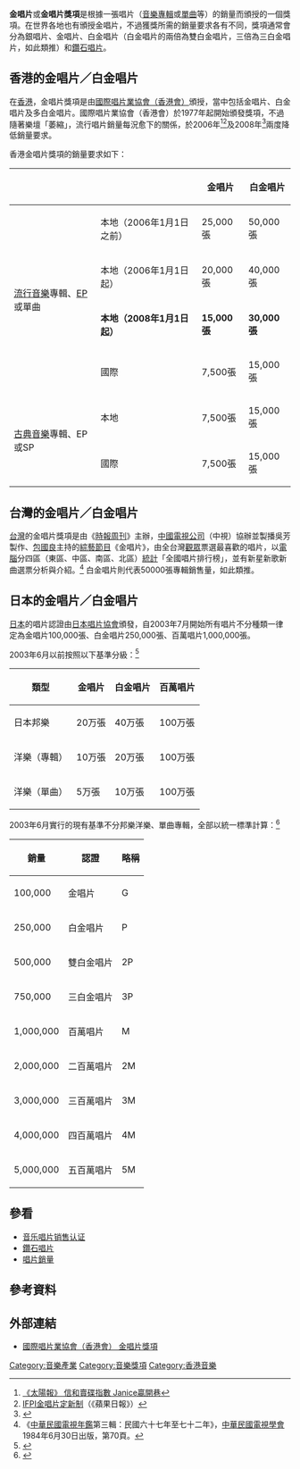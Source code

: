 {{globalize|time=2013-05-19T11:49:22+00:00}}
'''金唱片'''或'''金唱片獎項'''是根據一張唱片（[[音樂專輯|音樂專輯]]或[[單曲|單曲]]等）的銷量而頒授的一個獎項。在世界各地也有頒授金唱片，不過獲獎所需的銷量要求各有不同，獎項通常會分為銀唱片、金唱片、白金唱片（白金唱片的兩倍為雙白金唱片，三倍為三白金唱片，如此類推）和[[鑽石唱片|鑽石唱片]]。

== 香港的金唱片／白金唱片 ==
在[[香港|香港]]，金唱片獎項是由[[國際唱片業協會（香港會）|國際唱片業協會（香港會）]]頒授，當中包括金唱片、白金唱片及多白金唱片。國際唱片業協會（香港會）於1977年起開始頒發獎項，不過隨著樂壇「萎縮」，流行唱片銷量每況愈下的關係，於2006年<ref>[http://the-sun.on.cc/channels/fea/20051122/20051121230535_0000_1.html 《太陽報》 信和賣碟指數 Janice贏開巷]</ref><ref>[http://hk.apple.nextmedia.com/entertainment/art/20051126/5430783 IFPI金唱片定新制]（《蘋果日報》）</ref>及2008年<ref>{{Cite web |url=http://news.sina.com.hk/cgi-bin/nw/show.cgi/15/1/1/602792/1.html |title=《東方日報》 金唱片數字再下調 |access-date=2008-03-30 |archive-url=https://web.archive.org/web/20080311144524/http://news.sina.com.hk/cgi-bin/nw/show.cgi/15/1/1/602792/1.html |archive-date=2008-03-11 |dead-url=yes }}</ref>兩度降低銷量要求。

香港金唱片獎項的銷量要求如下：
{| class="wikitable"
|-
! colspan="2" | || 金唱片 || 白金唱片 || 多白金唱片
|-
| rowspan="4" | [[流行音樂|流行音樂]]專輯、[[Extended_Play|EP]]或單曲

| 本地（2006年1月1日之前） || 25,000張 || 50,000張 || 白金唱片銷量的倍數
|-
| 本地（2006年1月1日起） || 20,000張 || 40,000張 || 同上
|-
| '''本地（2008年1月1日起）''' || '''15,000張''' || '''30,000張''' || 同上
|-
| 國際 || 7,500張 || 15,000張 || 同上
|-
| rowspan=2 | [[古典音樂|古典音樂]]專輯、EP或SP || 本地 || 7,500張 || 15,000張 || 同上
|-
| 國際 || 7,500張 || 15,000張 || 同上
|}

== 台灣的金唱片／白金唱片 ==
[[台灣|台灣]]的金唱片獎項是由《[[時報周刊|時報周刊]]》主辦，[[中國電視公司|中國電視公司]]（中視）協辦並製播吳芳製作、[[包國良|包國良]]主持的[[綜藝節目|綜藝節目]]《金唱片》，由全台灣[[觀眾|觀眾]]票選最喜歡的唱片，以[[電腦|電腦]]分四區（東區、中區、南區、北區）[[統計|統計]]「全國唱片排行榜」，並有新星新歌新曲選票分析與介紹。<ref>《[[中華民國電視年鑑|中華民國電視年鑑]]第三輯：民國六十七年至七十二年》，[[中華民國電視學會|中華民國電視學會]]1984年6月30日出版，第70頁。</ref> 白金唱片則代表50000張專輯銷售量，如此類推。

== 日本的金唱片／白金唱片 ==
[[日本|日本]]的唱片認證由[[日本唱片協會|日本唱片協會]]頒發，自2003年7月開始所有唱片不分種類一律定為金唱片100,000張、白金唱片250,000張、百萬唱片1,000,000張。

2003年6月以前按照以下基準分級：<ref name="riaj0308">{{cite web|url=http://www.riaj.or.jp/issue/record/2003/200308.pdf|title=RIAJ: The Record No.525 (2003年8月): ゴールド・アルバム他認定基準改定のお知らせ|work=一般社団法人 日本レコード協会|accessdate=2010-12-23|archive-date=2010-12-23|archive-url=https://web.archive.org/web/20101223022246/http://riaj.or.jp/issue/record/2003/200308.pdf|dead-url=no}}</ref>
{| class="wikitable" style="text-align: right"
|-
! 類型 !! 金唱片 !! 白金唱片 !! 百萬唱片
|-
! 日本邦樂
| 20万張 || 40万張 || 100万張
|-
! 洋樂（專輯）
| 10万張 || 20万張 || 100万張
|-
! 洋樂（單曲）
| 5万張 || 10万張 || 100万張
|}

2003年6月實行的現有基準不分邦樂洋樂、單曲專輯，全部以統一標準計算：<ref>{{cite web|url=http://www.riaj.or.jp/f/data/cert/gd.html#03|title=認定基準|work=一般社団法人 日本レコード協会|accessdate=2016-02-01|archive-date=2015-11-05|archive-url=https://web.archive.org/web/20151105010738/http://www.riaj.or.jp/f/data/cert/gd.html#03|dead-url=no}}</ref>
{| class="wikitable" style="text-align: center"
|-
! 銷量 !! 認證 !! 略稱
|-
! 100,000
| 金唱片 || G
|-
! 250,000
| 白金唱片 || P
|-
! 500,000
| 雙白金唱片 || 2P
|-
! 750,000
| 三白金唱片 || 3P
|-
! 1,000,000
| 百萬唱片 || M
|-
! 2,000,000
| 二百萬唱片 || 2M
|-
! 3,000,000
| 三百萬唱片 || 3M
|-
! 4,000,000
| 四百萬唱片 || 4M
|-
! 5,000,000
| 五百萬唱片 || 5M
|}

== 參看 ==
*[[音乐唱片销售认证|音乐唱片销售认证]]
*[[鑽石唱片|鑽石唱片]]
*[[唱片銷量|唱片銷量]]

== 參考資料 ==
{{reflist}}

== 外部連結 ==
*[https://web.archive.org/web/20100411062619/http://www.ifpihk.org/www_1/se4c.php 國際唱片業協會（香港會） 金唱片獎項]

[[Category:音樂產業|Category:音樂產業]]
[[Category:音樂獎項|Category:音樂獎項]]
[[Category:香港音樂|Category:香港音樂]]